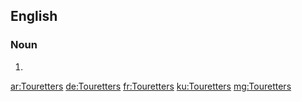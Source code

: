 ==English==

===Noun===
{{head|en|plural}}

# {{plural of|Touretter|lang=en}}

[[ar:Touretters]]
[[de:Touretters]]
[[fr:Touretters]]
[[ku:Touretters]]
[[mg:Touretters]]
